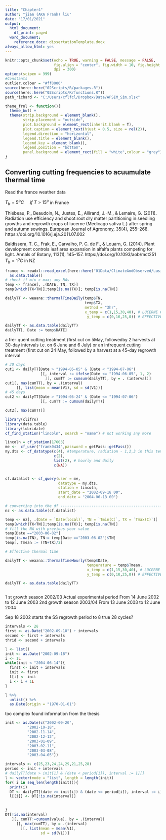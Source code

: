 ```yaml
---
title: "Chapter4"
author: "jian (AKA Frank) liu"
date: "17/01/2021"
output:
  html_document:
    df_print: paged
  word_document:
    reference_docx: dissertationTemplate.docx
always_allow_html: yes
---
```



```r
knitr::opts_chunk$set(echo = TRUE, warning = FALSE, message = FALSE,
                      fig.align = "center", fig.width = 10, fig.height = 7, 
                      dpi = 300)
options(scipen = 999)
#Constants
outlier.colour = "#ff0000"
source(here::here("02Scripts/R/packages.R"))
source(here::here("02Scripts/R/functions.R"))
path_richard <- "C:/Users/cflfcl/Dropbox/Data/APSIM_Sim.xlsx"

theme_frnl <- function(){
  theme_bw() +
  theme(strip.background = element_blank(),
        strip.placement = "outside",
        plot.background = element_rect(inherit.blank = T),
        plot.caption = element_text(hjust = 0.5, size = rel(2)),
        legend.direction = "horizontal",
        legend.title = element_blank(),
        legend.key = element_blank(),
        legend.position = "bottom",
        panel.background = element_rect(fill = "white",colour = "grey"))
}
```

## Converting cutting frequencies to acuumulate thermal time

Read the france weather data

$T_b = 5^oC\ \ \ \ \ if\ T > 15^o$ in France  

Thiébeau, P., Beaudoin, N., Justes, E., Allirand, J.-M., & Lemaire, G. (2011). Radiation use efficiency and shoot:root dry matter partitioning in seedling growths and regrowth crops of lucerne (Medicago sativa L.) after spring and autumn sowings. European Journal of Agronomy, 35(4), 255–268. https://doi.org/10.1016/j.eja.2011.07.002

Baldissera, T. C., Frak, E., Carvalho, P. C. de F., & Louarn, G. (2014). Plant development controls leaf area expansion in alfalfa plants competing for light. Annals of Botany, 113(1), 145–157. https://doi.org/10.1093/aob/mct251
$T_b = 1^oC$ in NZ  


```r
france <- readxl::read_excel(here::here("01Data/ClimateAndObserved/Lusignan_Quo_1994_RR_TN-TX.xlsx")) %>% 
  as.data.table()
# check if min > max; any NAs
temp <- france[, .(DATE, TN, TX)]
temp[which(TX<TN)];temp[is.na(TX)]; temp[is.na(TN)]

```

```r

dailyTT <- weaana::thermalTimeDaily(temp$TN,
                                    temp$TX,
                                    method = "3hr",
                                    x_temp = c(1,15,30,40), # LUCERNE CARDINAL 
                                     y_temp = c(0,10,25,0)) # EFFECTIVE TT

dailyTT <- as.data.table(dailyTT)
dailyTT[, Date := temp$DATE]


```
a fre- quent cutting treatment (first cut on 5May, followedby 2 harvests at 30-day intervals i.e. on 6 June and 6 July) or an infrequent cutting treatment (first cut on 24 May, followed by a harvest at a 45-day regrowth interval


```r
# 30 days
cut1 <- dailyTT[Date > "1994-05-05" & (Date < "1994-07-06")
                ][, interval := ifelse(Date <= "1994-06-05", 1, 2)
                  ][, cumTT := cumsum(dailyTT), by = . (interval)]
cut1[, max(cumTT), by = .(interval)
     ][, list(mean = mean(V1), sd = sd(V1))]
# 45 days
cut2 <- dailyTT[Date > "1994-05-24" & (Date <= "1994-07-06")
                ][, cumTT := cumsum(dailyTT)]

cut2[, max(cumTT)]
```

```r

library(clifro)
library(data.table)
library(lubridate)
cf_find_station("lincoln", search = "name") # not working any more

lincoln = cf_station(17603)
me <-  cf_user("frank0434",password = getPass::getPass())
my.dts <- cf_datatype(c(4), #temperature, radiation - 1,2,3 in this template
                      c(2),
                      list(2), # hourly and daily
                      c(NA))


cf.datalist <- cf_query(user = me,
                        datatype = my.dts,
                        station = lincoln,
                        start_date = "2002-09-18 00",
                        end_date = "2004-06-13 00")

# converting into the df --------------------------------------------------
nz <- as.data.table(cf.datalist)
```

```r
temp <- nz[, .(Date = `Date(local)`, TN = `Tmin(C)`, TX = `Tmax(C)`)]
temp[which(TX<TN)];temp[is.na(TX)]; temp[is.na(TN)]
# fill the NA with previous year value
temp[Date =="2003-06-02"]
temp[is.na(TN), TN:= temp[Date =="2003-06-02"]$TN]
temp[, Tmean := (TN+TX)/2]
```

```r
# Effective thermal time 

dailyTT <- weaana::thermalTimeHourly(temp$Date, 
                                     temperature = temp$Tmean,
                                     x_temp = c(1,15,30,40), # LUCERNE CARDINAL 
                                     y_temp = c(0,10,25,0)) # EFFECTIVE TT

dailyTT <- as.data.table(dailyTT)



```
1 st growth season 2002/03
Actual experimental period
From 14 June 2002 to 12 June 2003
2nd growth season 2003/04
From 13 June 2003 to 12 June 2004

Sep 18 2002 starts the SS regrowth period to 8 true 28 cycles? 

```r
intervals <- 28
first <- as.Date("2002-09-18") + intervals
second <- first + intervals
thrid <- second + intervals

l <- list()
init <- as.Date("2002-09-18")
i <- 1L
while(init < "2004-06-14"){
  first <- init + intervals
  init <- first
  l[i] <- init
  i <- i + 1L
}

l %>%
  unlist() %>% 
  as.Date(origin = "1970-01-01")
```
too complex 
found information from the thesis 


```r
init <- as.Date(c("2002-09-20",
          "2002-10-18",
          "2002-11-14",
          "2002-12-12",
          "2003-01-09",
          "2003-02-11",
          "2003-03-08",
          "2003-04-05"))

intervals <- c(25,23,24,24,29,21,25,28)
period <- init + intervals
# dailyTT[date > init[1] & (date < period[1]), interval := 1][]
l <- vector(mode = "list", length = length(init))
for( i in seq_len(length(init))){
  print(i)
  DT <- dailyTT[(date >= init[i]) & (date <= period[i]), interval := i]
  l[[i]] <- DT[!is.na(interval)]

  
}
DT[!is.na(interval)
   ][, cumTT:=cumsum(value), by = .(interval)
     ][, max(cumTT), by = .(interval)
       ][, list(mean = mean(V1),
                sd = sd(V1))]
```

